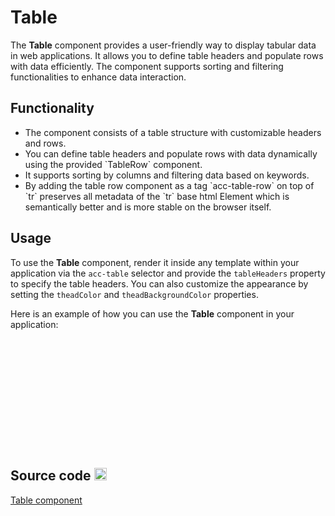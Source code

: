 
<Meta of={TableStories} />

<style>
  {`
    .github-icon {
      margin-left: 0.25rem;
    }
  `}
</style>

# Table

The <strong>Table</strong> component provides a user-friendly way to display tabular data in web applications. It allows you to define table headers and populate rows with data efficiently. The component supports sorting and filtering functionalities to enhance data interaction.

<Canvas of={TableStories.Primary} />

<Controls />

## Functionality

<ul>
  <li>The component consists of a table structure with customizable headers and rows.</li>
  <li>You can define table headers and populate rows with data dynamically using the provided `TableRow` component.</li>
  <li>It supports sorting by columns and filtering data based on keywords.</li>
  <li>By adding the table row component as a tag `acc-table-row` on top of `tr` preserves all metadata of the `tr` base html Element which is semantically better and is more stable on the browser itself. </li>
</ul>

## Usage

To use the <strong>Table</strong> component, render it inside any template within your application via the `acc-table` selector and provide the `tableHeaders` property to specify the table headers. You can also customize the appearance by setting the `theadColor` and `theadBackgroundColor` properties.

Here is an example of how you can use the <strong>Table</strong> component in your application:

```html
<acc-table
  [tableHeaders]="yourTableHeaders"
  [data]="yourTableData"
>
  <!-- You can use the provided TableRow component for populating rows -->
  <tr acc-table-row>
    <!-- Add your columns here -->
    <td>...</td>
    <td>...</td>
    <td>...</td>
  </tr>
</acc-table>

```

## Source code <img className="github-icon" src={GithubIcon} alt="github" width="20"/>

[Table component](https://github.com/histefanov/accedia-angular-components/tree/main/projects/accedia-angular-components/src/lib/components/table)